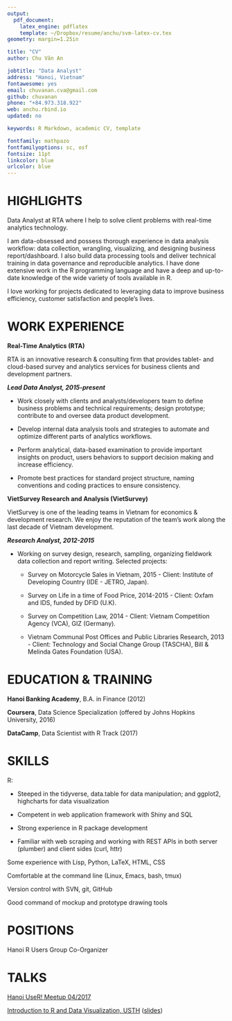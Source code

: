 ```yaml
---
output:
  pdf_document:
    latex_engine: pdflatex
    template: ~/Dropbox/resume/anchu/svm-latex-cv.tex
geometry: margin=1.25in

title: "CV"
author: Chu Văn An

jobtitle: "Data Analyst"
address: "Hanoi, Vietnam"
fontawesome: yes
email: chuvanan.cva@gmail.com
github: chuvanan
phone: "+84.973.318.922"
web: anchu.rbind.io
updated: no

keywords: R Markdown, academic CV, template

fontfamily: mathpazo
fontfamilyoptions: sc, osf
fontsize: 11pt
linkcolor: blue
urlcolor: blue
---
```


# HIGHLIGHTS

Data Analyst at RTA where I help to solve client problems with real-time
analytics technology.

I am data-obsessed and possess thorough experience in data analysis workflow:
data collection, wrangling, visualizing, and designing business
report/dashboard. I also build data processing tools and deliver technical
training in data governance and reproducible analytics. I have done extensive
work in the R programming language and have a deep and up-to-date knowledge of
the wide variety of tools available in R.

I love working for projects dedicated to leveraging data to improve business
efficiency, customer satisfaction and people’s lives.

# WORK EXPERIENCE

**Real-Time Analytics (RTA)**

RTA is an innovative research & consulting firm that provides tablet- and
cloud-based survey and analytics services for business clients and development
partners.

***Lead Data Analyst, 2015-present***

* Work closely with clients and analysts/developers team to define business
  problems and technical requirements; design prototype; contribute to and
  oversee data product development.

* Develop internal data analysis tools and strategies to automate and optimize
  different parts of analytics workflows.

* Perform analytical, data-based examination to provide important insights on
  product, users behaviors to support decision making and increase efficiency.

* Promote best practices for standard project structure, naming conventions and
  coding practices to ensure consistency.

**VietSurvey Research and Analysis (VietSurvey)**

VietSurvey is one of the leading teams in Vietnam for economics & development
research. We enjoy the reputation of the team's work along the last decade of
Vietnam development.

***Research Analyst, 2012-2015***

* Working on survey design, research, sampling, organizing fieldwork data
  collection and report writing. Selected projects:

    - Survey on Motorcycle Sales in Vietnam, 2015 - Client: Institute of Developing
      Country (IDE - JETRO, Japan).

    - Survey on Life in a time of Food Price, 2014-2015 - Client: Oxfam and IDS,
    funded by DFID (U.K).

    - Survey on Competition Law, 2014 - Client: Vietnam Competition Agency (VCA),
    GIZ (Germany).

    - Vietnam Communal Post Offices and Public Libraries Research, 2013 - Client:
    Technology and Social Change Group (TASCHA), Bill & Melinda Gates Foundation
    (USA).


# EDUCATION & TRAINING

**Hanoi Banking Academy**, B.A. in Finance (2012)

**Coursera**, Data Science Specialization (offered by Johns Hopkins University, 2016)

**DataCamp**, Data Scientist with R Track (2017)


# SKILLS

R:

* Steeped in the tidyverse, data.table for data manipulation; and ggplot2,
  highcharts for data visualization

* Competent in web application framework with Shiny and SQL

* Strong experience in R package development

* Familiar with web scraping and working with REST APIs in both server (plumber)
  and client sides (curl, httr)

Some experience with Lisp, Python, LaTeX, HTML, CSS

Comfortable at the command line (Linux, Emacs, bash, tmux)

Version control with SVN, git, GitHub

Good command of mockup and prototype drawing tools


# POSITIONS

Hanoi R Users Group Co-Organizer

# TALKS

[Hanoi UseR! Meetup 04/2017](https://speakerdeck.com/chuvanan/intro-vis)

[Introduction to R and Data Visualization, USTH](https://usth.edu.vn/en/news/events/training-on-introduction-to-r-and-data-visualisation-5115.html) ([slides](https://chuvanan.github.io/rworkshop/))
